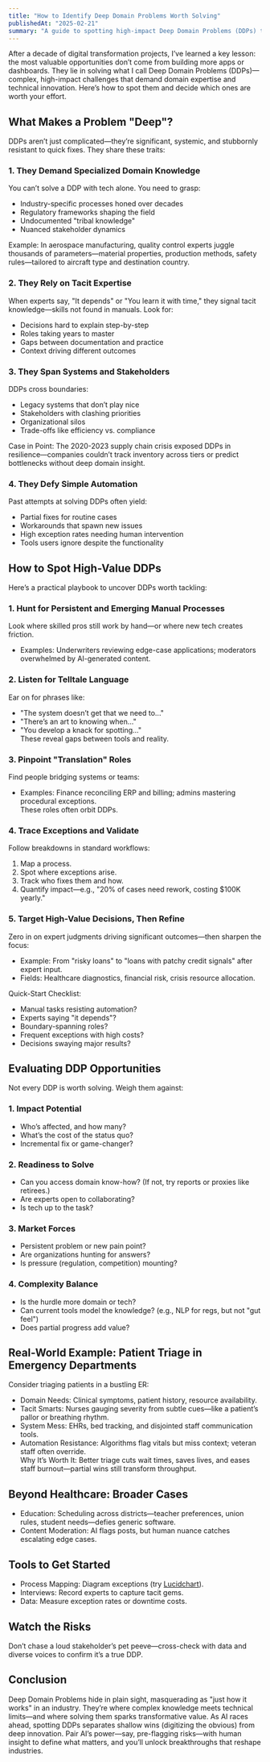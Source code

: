 ```yaml
---
title: "How to Identify Deep Domain Problems Worth Solving"
publishedAt: "2025-02-21"
summary: "A guide to spotting high-impact Deep Domain Problems (DDPs) that demand expertise and innovation."
---
```

After a decade of digital transformation projects, I’ve learned a key lesson: the most valuable opportunities don’t come from building more apps or dashboards. They lie in solving what I call Deep Domain Problems (DDPs)—complex, high-impact challenges that demand domain expertise and technical innovation. Here’s how to spot them and decide which ones are worth your effort.

## What Makes a Problem "Deep"?  
DDPs aren’t just complicated—they’re significant, systemic, and stubbornly resistant to quick fixes. They share these traits:  

### 1. They Demand Specialized Domain Knowledge  
You can’t solve a DDP with tech alone. You need to grasp:  
- Industry-specific processes honed over decades  
- Regulatory frameworks shaping the field  
- Undocumented "tribal knowledge"  
- Nuanced stakeholder dynamics  

Example: In aerospace manufacturing, quality control experts juggle thousands of parameters—material properties, production methods, safety rules—tailored to aircraft type and destination country.  

### 2. They Rely on Tacit Expertise  
When experts say, "It depends" or "You learn it with time," they signal tacit knowledge—skills not found in manuals. Look for:  
- Decisions hard to explain step-by-step  
- Roles taking years to master  
- Gaps between documentation and practice  
- Context driving different outcomes  

### 3. They Span Systems and Stakeholders  
DDPs cross boundaries:  
- Legacy systems that don’t play nice  
- Stakeholders with clashing priorities  
- Organizational silos  
- Trade-offs like efficiency vs. compliance  

Case in Point: The 2020-2023 supply chain crisis exposed DDPs in resilience—companies couldn’t track inventory across tiers or predict bottlenecks without deep domain insight.  

### 4. They Defy Simple Automation  
Past attempts at solving DDPs often yield:  
- Partial fixes for routine cases  
- Workarounds that spawn new issues  
- High exception rates needing human intervention  
- Tools users ignore despite the functionality  

## How to Spot High-Value DDPs  
Here’s a practical playbook to uncover DDPs worth tackling:  

### 1. Hunt for Persistent and Emerging Manual Processes  
Look where skilled pros still work by hand—or where new tech creates friction.  
- Examples: Underwriters reviewing edge-case applications; moderators overwhelmed by AI-generated content.  

### 2. Listen for Telltale Language  
Ear on for phrases like:  
- "The system doesn’t get that we need to..."  
- "There’s an art to knowing when..."  
- "You develop a knack for spotting..."  
These reveal gaps between tools and reality.  

### 3. Pinpoint "Translation" Roles  
Find people bridging systems or teams:  
- Examples: Finance reconciling ERP and billing; admins mastering procedural exceptions.  
These roles often orbit DDPs.  

### 4. Trace Exceptions and Validate  
Follow breakdowns in standard workflows:  
1. Map a process.  
2. Spot where exceptions arise.  
3. Track who fixes them and how.  
4. Quantify impact—e.g., "20% of cases need rework, costing $100K yearly."  

### 5. Target High-Value Decisions, Then Refine  
Zero in on expert judgments driving significant outcomes—then sharpen the focus:  
- Example: From "risky loans" to "loans with patchy credit signals" after expert input.  
- Fields: Healthcare diagnostics, financial risk, crisis resource allocation.  

Quick-Start Checklist:  
  - Manual tasks resisting automation?  
  - Experts saying "it depends"?  
  - Boundary-spanning roles?  
  - Frequent exceptions with high costs?  
  - Decisions swaying major results?  

## Evaluating DDP Opportunities  
Not every DDP is worth solving. Weigh them against:  

### 1. Impact Potential  
- Who’s affected, and how many?  
- What’s the cost of the status quo?  
- Incremental fix or game-changer?  

### 2. Readiness to Solve  
- Can you access domain know-how? (If not, try reports or proxies like retirees.)  
- Are experts open to collaborating?  
- Is tech up to the task?  

### 3. Market Forces  
- Persistent problem or new pain point?  
- Are organizations hunting for answers?  
- Is pressure (regulation, competition) mounting?  

### 4. Complexity Balance  
- Is the hurdle more domain or tech?  
- Can current tools model the knowledge? (e.g., NLP for regs, but not "gut feel")  
- Does partial progress add value?  

## Real-World Example: Patient Triage in Emergency Departments  
Consider triaging patients in a bustling ER:  
- Domain Needs: Clinical symptoms, patient history, resource availability.  
- Tacit Smarts: Nurses gauging severity from subtle cues—like a patient’s pallor or breathing rhythm.  
- System Mess: EHRs, bed tracking, and disjointed staff communication tools.  
- Automation Resistance: Algorithms flag vitals but miss context; veteran staff often override.  
Why It’s Worth It: Better triage cuts wait times, saves lives, and eases staff burnout—partial wins still transform throughput.  

## Beyond Healthcare: Broader Cases  
- Education: Scheduling across districts—teacher preferences, union rules, student needs—defies generic software.  
- Content Moderation: AI flags posts, but human nuance catches escalating edge cases.  

## Tools to Get Started  
- Process Mapping: Diagram exceptions (try [Lucidchart](https://www.lucidchart.com)).  
- Interviews: Record experts to capture tacit gems.  
- Data: Measure exception rates or downtime costs.  

## Watch the Risks  
Don’t chase a loud stakeholder’s pet peeve—cross-check with data and diverse voices to confirm it’s a true DDP.  

## Conclusion  
Deep Domain Problems hide in plain sight, masquerading as "just how it works" in an industry. They’re where complex knowledge meets technical limits—and where solving them sparks transformative value. As AI races ahead, spotting DDPs separates shallow wins (digitizing the obvious) from deep innovation. Pair AI’s power—say, pre-flagging risks—with human insight to define what matters, and you’ll unlock breakthroughs that reshape industries.  
